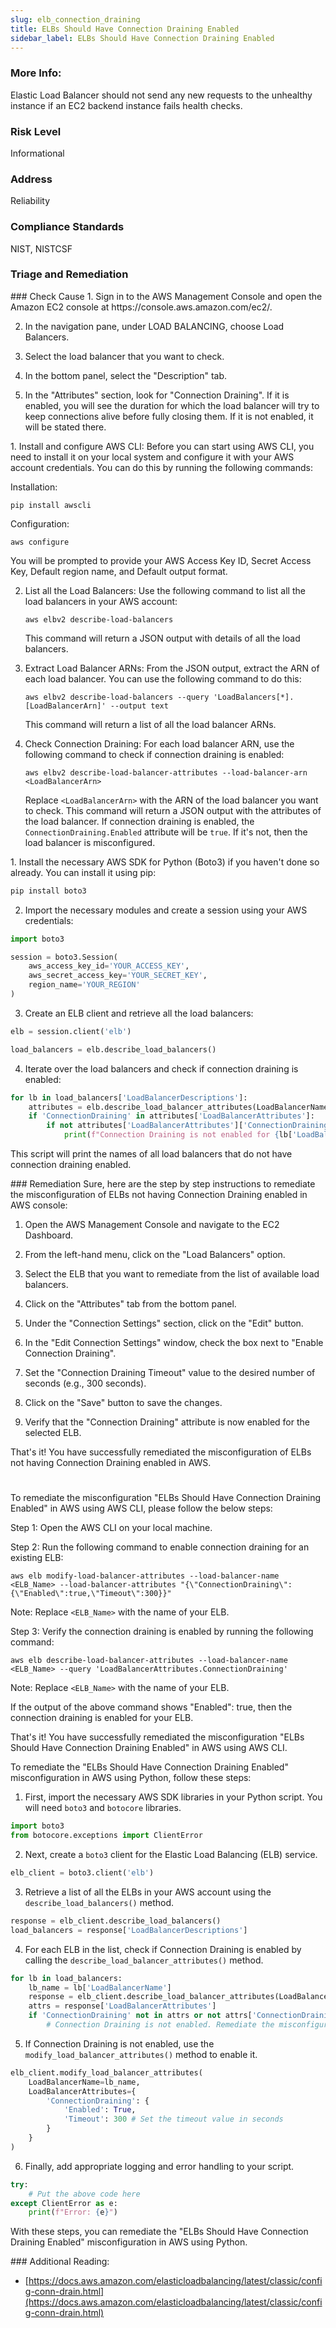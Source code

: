 ```yaml
---
slug: elb_connection_draining
title: ELBs Should Have Connection Draining Enabled
sidebar_label: ELBs Should Have Connection Draining Enabled
---
```


### More Info:

Elastic Load Balancer should not send any new requests to the unhealthy instance if an EC2 backend instance fails health checks.

### Risk Level

Informational

### Address

Reliability

### Compliance Standards

NIST, NISTCSF



### Triage and Remediation
<Tabs>

<Tab title='Cause'>
### Check Cause
<AccordionGroup>
<Accordion title='Using Console' defaultOpen='true'>
1. Sign in to the AWS Management Console and open the Amazon EC2 console at https://console.aws.amazon.com/ec2/.
   
2. In the navigation pane, under LOAD BALANCING, choose Load Balancers.

3. Select the load balancer that you want to check.

4. In the bottom panel, select the "Description" tab.

5. In the "Attributes" section, look for "Connection Draining". If it is enabled, you will see the duration for which the load balancer will try to keep connections alive before fully closing them. If it is not enabled, it will be stated there.
</Accordion>

<Accordion title='Using CLI'>
1. Install and configure AWS CLI: Before you can start using AWS CLI, you need to install it on your local system and configure it with your AWS account credentials. You can do this by running the following commands:

   Installation:
   ```
   pip install awscli
   ```
   Configuration:
   ```
   aws configure
   ```
   You will be prompted to provide your AWS Access Key ID, Secret Access Key, Default region name, and Default output format.

2. List all the Load Balancers: Use the following command to list all the load balancers in your AWS account:

   ```
   aws elbv2 describe-load-balancers
   ```
   This command will return a JSON output with details of all the load balancers.

3. Extract Load Balancer ARNs: From the JSON output, extract the ARN of each load balancer. You can use the following command to do this:

   ```
   aws elbv2 describe-load-balancers --query 'LoadBalancers[*].[LoadBalancerArn]' --output text
   ```
   This command will return a list of all the load balancer ARNs.

4. Check Connection Draining: For each load balancer ARN, use the following command to check if connection draining is enabled:

   ```
   aws elbv2 describe-load-balancer-attributes --load-balancer-arn <LoadBalancerArn>
   ```
   Replace `<LoadBalancerArn>` with the ARN of the load balancer you want to check. This command will return a JSON output with the attributes of the load balancer. If connection draining is enabled, the `ConnectionDraining.Enabled` attribute will be `true`. If it's not, then the load balancer is misconfigured.
</Accordion>

<Accordion title='Using Python'>
1. Install the necessary AWS SDK for Python (Boto3) if you haven't done so already. You can install it using pip:

```python
pip install boto3
```

2. Import the necessary modules and create a session using your AWS credentials:

```python
import boto3

session = boto3.Session(
    aws_access_key_id='YOUR_ACCESS_KEY',
    aws_secret_access_key='YOUR_SECRET_KEY',
    region_name='YOUR_REGION'
)
```

3. Create an ELB client and retrieve all the load balancers:

```python
elb = session.client('elb')

load_balancers = elb.describe_load_balancers()
```

4. Iterate over the load balancers and check if connection draining is enabled:

```python
for lb in load_balancers['LoadBalancerDescriptions']:
    attributes = elb.describe_load_balancer_attributes(LoadBalancerName=lb['LoadBalancerName'])
    if 'ConnectionDraining' in attributes['LoadBalancerAttributes']:
        if not attributes['LoadBalancerAttributes']['ConnectionDraining']['Enabled']:
            print(f"Connection Draining is not enabled for {lb['LoadBalancerName']}")
```

This script will print the names of all load balancers that do not have connection draining enabled.
</Accordion>

</AccordionGroup>
</Tab>

<Tab title='Remediation'>
### Remediation

<AccordionGroup>
<Accordion title='Using Console' defaultOpen='true'>
Sure, here are the step by step instructions to remediate the misconfiguration of ELBs not having Connection Draining enabled in AWS console:

1. Open the AWS Management Console and navigate to the EC2 Dashboard.

2. From the left-hand menu, click on the "Load Balancers" option.

3. Select the ELB that you want to remediate from the list of available load balancers.

4. Click on the "Attributes" tab from the bottom panel.

5. Under the "Connection Settings" section, click on the "Edit" button.

6. In the "Edit Connection Settings" window, check the box next to "Enable Connection Draining".

7. Set the "Connection Draining Timeout" value to the desired number of seconds (e.g., 300 seconds).

8. Click on the "Save" button to save the changes.

9. Verify that the "Connection Draining" attribute is now enabled for the selected ELB.

That's it! You have successfully remediated the misconfiguration of ELBs not having Connection Draining enabled in AWS.

#
</Accordion>

<Accordion title='Using CLI'>
To remediate the misconfiguration "ELBs Should Have Connection Draining Enabled" in AWS using AWS CLI, please follow the below steps:

Step 1: Open the AWS CLI on your local machine.

Step 2: Run the following command to enable connection draining for an existing ELB:

```
aws elb modify-load-balancer-attributes --load-balancer-name <ELB_Name> --load-balancer-attributes "{\"ConnectionDraining\":{\"Enabled\":true,\"Timeout\":300}}"
```

Note: Replace `<ELB_Name>` with the name of your ELB.

Step 3: Verify the connection draining is enabled by running the following command:

```
aws elb describe-load-balancer-attributes --load-balancer-name <ELB_Name> --query 'LoadBalancerAttributes.ConnectionDraining'
```

Note: Replace `<ELB_Name>` with the name of your ELB.

If the output of the above command shows "Enabled": true, then the connection draining is enabled for your ELB.

That's it! You have successfully remediated the misconfiguration "ELBs Should Have Connection Draining Enabled" in AWS using AWS CLI.
</Accordion>

<Accordion title='Using Python'>
To remediate the "ELBs Should Have Connection Draining Enabled" misconfiguration in AWS using Python, follow these steps:

1. First, import the necessary AWS SDK libraries in your Python script. You will need `boto3` and `botocore` libraries.

```python
import boto3
from botocore.exceptions import ClientError
```

2. Next, create a `boto3` client for the Elastic Load Balancing (ELB) service.

```python
elb_client = boto3.client('elb')
```

3. Retrieve a list of all the ELBs in your AWS account using the `describe_load_balancers()` method.

```python
response = elb_client.describe_load_balancers()
load_balancers = response['LoadBalancerDescriptions']
```

4. For each ELB in the list, check if Connection Draining is enabled by calling the `describe_load_balancer_attributes()` method.

```python
for lb in load_balancers:
    lb_name = lb['LoadBalancerName']
    response = elb_client.describe_load_balancer_attributes(LoadBalancerName=lb_name)
    attrs = response['LoadBalancerAttributes']
    if 'ConnectionDraining' not in attrs or not attrs['ConnectionDraining']['Enabled']:
        # Connection Draining is not enabled. Remediate the misconfiguration.
```

5. If Connection Draining is not enabled, use the `modify_load_balancer_attributes()` method to enable it.

```python
elb_client.modify_load_balancer_attributes(
    LoadBalancerName=lb_name,
    LoadBalancerAttributes={
        'ConnectionDraining': {
            'Enabled': True,
            'Timeout': 300 # Set the timeout value in seconds
        }
    }
)
```

6. Finally, add appropriate logging and error handling to your script.

```python
try:
    # Put the above code here
except ClientError as e:
    print(f"Error: {e}")
```

With these steps, you can remediate the "ELBs Should Have Connection Draining Enabled" misconfiguration in AWS using Python.
</Accordion>

</AccordionGroup>
</Tab>
</Tabs>
### Additional Reading:

- [https://docs.aws.amazon.com/elasticloadbalancing/latest/classic/config-conn-drain.html](https://docs.aws.amazon.com/elasticloadbalancing/latest/classic/config-conn-drain.html) 

